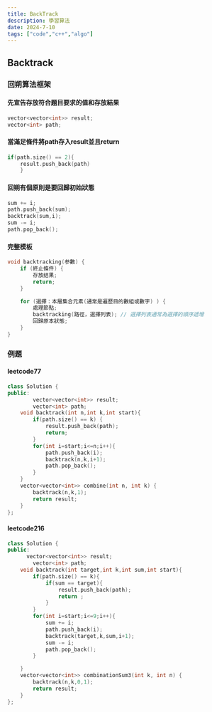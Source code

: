 ```yaml
---
title: BackTrack
description: 學習算法
date: 2024-7-10
tags: ["code","c++","algo"]
---
```


## Backtrack

### 回朔算法框架

#### 先宣告存放符合題目要求的值和存放結果
```c++
vector<vector<int>> result;
vector<int> path;
```
#### 當滿足條件將path存入result並且return
```c++
if(path.size() == 2){
    result.push_back(path)
    }
```
#### 回朔有個原則是要回歸初始狀態
```c++
sum += i;
path.push_back(sum);
backtrack(sum,i);
sum -= i;
path.pop_back();
```
#### 完整模板
```c++
void backtracking(参數) {
    if (終止條件) {
        存放结果;
        return;
    }

    for (選擇：本層集合元素(通常是遍歷目的數組或數字) ) {
        處理節點;
        backtracking(路徑，選擇列表); // 選擇列表通常為選擇的順序遞增
        回歸原本狀態;
    }
}

```

### 例題

#### leetcode77
```c++
class Solution {
public:
        vector<vector<int>> result;
        vector<int> path;
    void backtrack(int n,int k,int start){
        if(path.size() == k) {
            result.push_back(path);
            return;
        }
        for(int i=start;i<=n;i++){
            path.push_back(i);
            backtrack(n,k,i+1);
            path.pop_back();
        }
    }
    vector<vector<int>> combine(int n, int k) {
        backtrack(n,k,1);
        return result;
    }
};
```

#### leetcode216
```c++
class Solution {
public:
      vector<vector<int>> result;
        vector<int> path;
    void backtrack(int target,int k,int sum,int start){
        if(path.size() == k){
            if(sum == target){
                result.push_back(path);
                return ;
            }
        }
        for(int i=start;i<=9;i++){
            sum += i;
            path.push_back(i);
            backtrack(target,k,sum,i+1);
            sum -= i;
            path.pop_back();
        }

    }
    vector<vector<int>> combinationSum3(int k, int n) {
        backtrack(n,k,0,1);
        return result;
    }
};
```